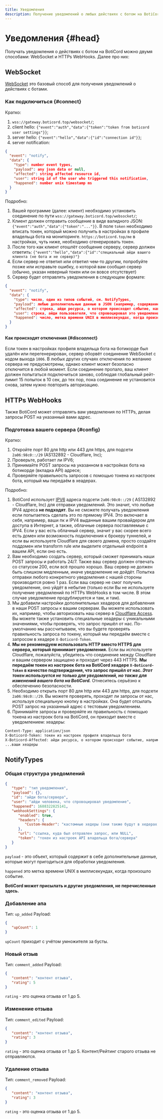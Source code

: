 ```yaml
---
title: Уведомления
description: Получение уведомлений о любых действиях с ботом на BotiCord
---
```


# Уведомления  {#head}

Получать уведомления о действиях с ботом на BotiCord можно двумя способами: WebSocket и HTTPs WebHooks. Далее про них:

## WebSocket

[WebSocket](https://ru.wikipedia.org/wiki/WebSocket) это базовый способ для получения уведомлений о действиях с ботами.

### Как подключиться {#connect}

Кратко:

1. `wss://gateway.boticord.top/websocket/`;
2. client hello: `{"event":"auth","data":{"token":"token from boticord user settings"}}`;
3. server hello: `{"event":"hello","data":{"id":"connection id"}}`;
4. server notification:

```json
{
  "event": "notify",
  "data": {
    "type": number event types,
    "payload": any json data or null,
    "affected": string affected resource id,
    "user": string id of the user who triggered this notification,
    "happened": number unix timestamp ms
  }
}
```

Подробно:

1. Вашей программе (далее: клиент) необходимо установить соединение по пути `wss://gateway.boticord.top/websocket/`;
2. Клиент должен отправить сообщение в виде валидного JSON: `{"event":"auth","data":{"token":"..."}}`. В поле `token`
   необходимо вписать токен, который можно получить в настройках в профиле владельца бота на
   мониторинге. `https://boticord.top/me` в настройках, чуть ниже, необходимо сгенерировать токен.
3. После того как клиент отошлёт сообщение серверу, сервер должен
   ответить: `{"event":"hello","data":{"id":"специальный айди вашего клиента (не бота и не сервер)"}`
4. Если сервер не ответил или ответил чем-то другим, попробуйте позже или исправьте ошибку, о которой вам сообщил
   сервер (обычно, указан неверный токен или он вовсе отсутствует)
5. Сервер будет отправлять уведомления в следующем формате:

```json
{
  "event": "notify",
  "data": {
    "type": число, один из типов событий, см. NotifyTypes,
    "payload": любые дополнительные данные в JSON (например, содержание комментария), или null,
    "affected": строка, айди ресурса, о котором происходит слбытие, например, айди комментария,
    "user": строка, айди пользователя, что спровоцировал это уведомление,
    "happened": число, метка времени UNIX в миллисекундах, когда произошло событие
  }
}
```

#### Как происходят отключения {#disconnect}

Если токен в настройках профиля владельца бота на ботикорде был удалён или перегенерирован, сервер оборвёт соединение WebSocket с кодом
выхода `1006`. В любых других случаях отключения по желанию сервера не предусмотрены, однако клиент может безопасно
отключится в любой момент. Если соединение пропало, ваш клиент должен попытаться подключиться заново, соблюдая
глобальный рейт-лимит 15 попыток в 10 сек, до тех пор, пока соединение не установится снова, затем нужно повторить
авторизацию.

## HTTPs WebHooks

Также BotiCord может отправлять вам уведомления по HTTPs, делая запросы POST на указанный вами адрес.

### Подготовка вашего сервера {#config}

Кратко:

1. Откройте порт 80 для http или 443 для https, для подсети `2a06:98c0::/29` (AS132892 - Cloudflare, Inc);
2. Проверьте, работает ли IPV6;
3. Принимайте POST запросы на указанном в настройках бота на ботикорде (вкладка API) адресе;
4. Проверяйте правильность запросов с помощью токена из настроек бота, который мы передаём в хеадерах.

Подробно:

1. BotiCord использует [IPV6](https://habr.com/ru/company/droider/blog/568778/) адреса подсети `2a06:98c0::/29` (
   AS132892 - Cloudflare, Inc) для отправки уведомлений. Это значит, что любые IPV4 адреса **не подходят**. Вы не
   сможете получать уведомления если попытаетесь сделать это по прямому IPV4. Это включает в себя, например, ваши пк и
   IPV4 выданные вашим провайдером для доступа в Интернет, а также, облачные сервера поставляемые с IPV4. Если у вас
   есть облачный сервер, значит у вас скорее всего есть домен или возможность подключения к брокеру туннелей, и если вы
   используете Cloudflare для своего домена, просто создайте поддомен или transform rule или выделите отдельный endpoint
   в вашем API, если оно есть.
2. Вам необходимо создать сервер, который сможет принимать наши POST запросы и работать 24/7. Также ваш сервер должен
   отвечать со статусом 200, если всё прошло хорошо. Ваш сервер не должен быть слишком медленным, иначе уведомление не
   дойдёт. Попытка отправки любого конкретного уведомления с нашей стороны производится ровно 1 раз. Если ваш сервер не
   смог получить уведомление, оно уйдёт в небытие (только если Вы не используете получение уведомлений по HTTPs WebHooks в том числе. В этом случае уведомление продублируется и там, и там).
3. Мы добавили настройки дополнительных хеадеров для добавления в наши POST запросы к вашим серверам. Вы можете
   использовать их, например, чтобы авторизовать наш сервер
   в [Cloudflare Access](https://www.cloudflare.com/products/zero-trust/access/). Вы можете также установить специальные
   хеадеры с уникальными значениями, чтобы проверять, что запрос пришёл от нас. По-умолчанию мы рассчитываем, что вы
   будете проверять правильность запроса по токену, который мы передаём вместе с запросом в хеадере `X-Boticord-Token`.
4. **Мы не рекомендуем использовать HTTP вместо HTTPS для сервера, который принимает уведомления.** Если вы используете
   Cloudflare, пожалуйста, убедитесь что соединение между Cloudflare и вашим сервером защищено и проходит через 443
   HTTPS. **Мы передаём токен из настроек бота на BotiCord хеадере `X-Boticord-Token` в качестве подтверждения, что
   запрос пришёл от
   нас. *Этот токен используется не только для уведомлений, но также для изменений вашего бота на BotiCord.***
   Отнеситесь серьёзно к обеспечению безопасности.
5. Необходимо открыть порт 80 для http или 443 для https, для подсети `2a06:98c0::/29`. Вы можете проверять, проходят ли
   запросы от нас, используя специальную кнопку в настройках. Она будет отсылать POST запрос на указанный адрес с
   тестовым уведомлением.
6. Принимайте запросы и проверяйте их правильность с помощью токена из настроек бота на BotiCord, он приходит вместе с
   уведомлением:
   хеадеры:

```txt
Content-Type: application/json
X-Boticord-Token: токен из настроек профиля владельца бота
X-Boticord-Affected: айди ресурса, о котором происходит событие, например, айди комментария
...ваши хеадеры
```

## NotifyTypes
### Общая структура уведомлений
```json
{
   "type": "тип уведомления",
   "payload": {},
   "id": "айди бота/сервера",
   "user": "айди человека, что спровоцировал уведомление",
   "happened": 1688322825141,
   "webhookSettings": {
      "enabled": true,
      "headers": {
         "Custom-Header": "кастомные хедеры (они также будут в хедерах запроса) или пустой объект"
      },
      "url": "ссылка, куда был отправлен запрос, или NULL",
      "token": "токен из настроек API владельца бота/сервера"
   }
}
```
`payload` - это объект, который содержит в себе дополнительные данные, которые могут пригодиться для обработки уведомления.

`happened` это метка времени UNIX в миллисекундах, когда произошло событие.

**BotiCord может присылать и другие уведомления, не перечисленные здесь.**

### Добавление апа
Тип: `up_added`
Payload:
```json
{
   "upCount": 1
}
```
`upCount` приходит с учётом умножителя за бусты.

### Новый отзыв
Тип: `comment_added`
Payload:
```json
{
   "content": "контент отзыва",
   "rating": 5
}
```
`rating` - это оценка отзыва от 1 до 5.

### Изменение отзыва
Тип: `comment_edited`
Payload:
```json
{
   "content": "контент отзыва",
   "rating": 3
}
```
`rating` - это оценка отзыва от 1 до 5.
Контент/Рейтинг старого отзыва не отправляются.

### Удаление отзыва
Тип: `comment_removed`
Payload:
```json
{
   "content": "контент отзыва",
   "rating": 3
}
```
`rating` - это оценка отзыва от 1 до 5.


